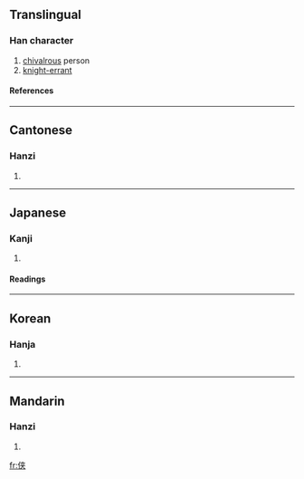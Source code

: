 {{see|俠}}

==Translingual==
===Han character===
{{Han char|rn=9|rad=人|as=06|sn=8|four=|canj=人大廿 (OKT)}}
# [[chivalrous]] person
# [[knight-errant]]
====References====
{{Han ref|kx=0102.291|dkj=00625|dj=0218.080|hdz=10147.010|uh=4FA0|ud=20384}}
----
==Cantonese==
===Hanzi===
{{yue-hanzi|jyut=|y=haap6, hap6}}
# {{defn|Cantonese}}
----
==Japanese==
===Kanji===
{{ja-kanji|grade=|rs=人06}}
# {{defn|Japanese}} 
====Readings====
{{ja-readings|on=[[きょう]] (kyō)|kun=[[おとこだて]] (otokodate), [[きゃん]] (kyan)}}
----
==Korean==
===Hanja===
{{ko-hanja|hangeul=[[협]], [[겹]]|rv=hyeop, gyeop|mr=hyŏp, kyŏp}}
# {{defn|Korean}}
----
==Mandarin==
===Hanzi===
{{cmn-hanzi|tra=俠|pin=[[xiá]] (xia2)|wg=hsia<sup>2</sup>}}
# {{defn|Mandarin}}

[[fr:侠]]